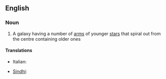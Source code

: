 ==English==

===Noun===
{{wikipedia}}
{{en-noun|sg=[[spiral]] [[galaxy]]|spiral galaxies}}

# {{astronomy}} A galaxy having a number of [[arm]]s of younger [[star]]s that spiral out from the centre containing older ones

====Translations====
{{trans-top|spiral galaxy}}
* Italian: {{t-|it|galassia spirale|f}}
{{trans-mid}}
* [[Sindhi]]: {{SDchar|گھنڊيدار ڪهڪشان}} {{f}}
{{trans-bottom}}